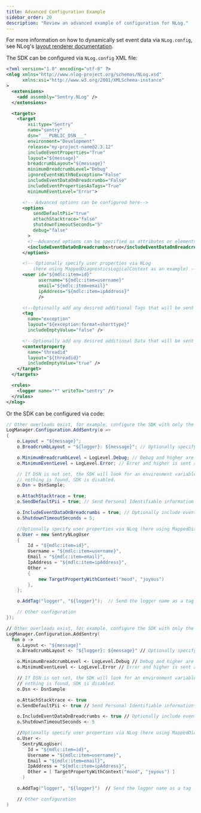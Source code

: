 ```yaml
---
title: Advanced Configuration Example
sidebar_order: 20
description: "Review an advanced example of configuration for NLog."
---
```


<Alert title="NLog Layouts">

For more information on how to dynamically set event data via `NLog.config`, see NLog's [layout renderer documentation](https://nlog-project.org/config/?tab=layout-renderers).

</Alert>

The SDK can be configured via `NLog.config` XML file:


```xml {tabTitle:NLog.config}
<?xml version="1.0" encoding="utf-8" ?>
<nlog xmlns="http://www.nlog-project.org/schemas/NLog.xsd"
      xmlns:xsi="http://www.w3.org/2001/XMLSchema-instance"
>
  <extensions>
    <add assembly="Sentry.NLog" />
  </extensions>

  <targets>
    <target
        xsi:type="Sentry"
        name="sentry"
        dsn="___PUBLIC_DSN___"
        environment="Development"
        release="my-project-name@2.3.12"
        includeEventProperties="True"
        layout="${message}"
        breadcrumbLayout="${message}"
        minimumBreadcrumbLevel="Debug"
        ignoreEventsWithNoException="False"
        includeEventDataOnBreadcrumbs="False"
        includeEventPropertiesAsTags="True"
        minimumEventLevel="Error">

      <!-- Advanced options can be configured here-->
      <options
          sendDefaultPii="true"
          attachStacktrace="false"
          shutdownTimeoutSeconds="5"
          debug="false"
        >
        <!--Advanced options can be specified as attributes or elements-->
        <includeEventDataOnBreadcrumbs>true</includeEventDataOnBreadcrumbs>
      </options>

      <!-- Optionally specify user properties via NLog
          (here using MappedDiagnosticsLogicalContext as an example) -->
      <user id="${mdlc:item=id}"
            username="${mdlc:item=username}"
            email="${mdlc:item=email}"
            ipAddress="${mdlc:item=ipAddress}"
            />

      <!--Optionally add any desired additional Tags that will be sent with every message -->
      <tag
        name="exception"
        layout="${exception:format=shorttype}"
        includeEmptyValue="false" />

      <!--Optionally add any desired additional Data that will be sent with every message -->
      <contextproperty
        name="threadid"
        layout="${threadid}"
        includeEmptyValue="true" />
    </target>
  </targets>

  <rules>
    <logger name="*" writeTo="sentry" />
  </rules>
</nlog>
```

Or the SDK can be configured via code:

```csharp
// Other overloads exist, for example, configure the SDK with only the DSN or no parameters at all.
LogManager.Configuration.AddSentry(o =>
{
    o.Layout = "${message}";
    o.BreadcrumbLayout = "${logger}: ${message}"; // Optionally specify a separate format for breadcrumbs

    o.MinimumBreadcrumbLevel = LogLevel.Debug; // Debug and higher are stored as breadcrumbs (default is Info)
    o.MinimumEventLevel = LogLevel.Error; // Error and higher is sent as event (default is Error)

    // If DSN is not set, the SDK will look for an environment variable called SENTRY_DSN. If
    // nothing is found, SDK is disabled.
    o.Dsn = DsnSample;

    o.AttachStacktrace = true;
    o.SendDefaultPii = true; // Send Personal Identifiable information like the username of the user logged in to the device

    o.IncludeEventDataOnBreadcrumbs = true; // Optionally include event properties with breadcrumbs
    o.ShutdownTimeoutSeconds = 5;

    //Optionally specify user properties via NLog (here using MappedDiagnosticsLogicalContext as an example)
    o.User = new SentryNLogUser
    {
        Id = "${mdlc:item=id}",
        Username = "${mdlc:item=username}",
        Email = "${mdlc:item=email}",
        IpAddress = "${mdlc:item=ipAddress}",
        Other =
        {
            new TargetPropertyWithContext("mood", "joyous")
        },
    };

    o.AddTag("logger", "${logger}");  // Send the logger name as a tag

    // Other configuration
});
```

```fsharp
// Other overloads exist, for example, configure the SDK with only the DSN or no parameters at all.
LogManager.Configuration.AddSentry(
  fun o ->
    o.Layout <- "${message}"
    o.BreadcrumbLayout <- "${logger}: ${message}" // Optionally specify a separate format for breadcrumbs

    o.MinimumBreadcrumbLevel <- LogLevel.Debug // Debug and higher are stored as breadcrumbs (default is Info)
    o.MinimumEventLevel <- LogLevel.Error // Error and higher is sent as event (default is Error)

    // If DSN is not set, the SDK will look for an environment variable called SENTRY_DSN. If
    // nothing is found, SDK is disabled.
    o.Dsn <- DsnSample

    o.AttachStacktrace <- true
    o.SendDefaultPii <- true // Send Personal Identifiable information like the username of the user logged in to the device

    o.IncludeEventDataOnBreadcrumbs <- true // Optionally include event properties with breadcrumbs
    o.ShutdownTimeoutSeconds <- 5

    //Optionally specify user properties via NLog (here using MappedDiagnosticsLogicalContext as an example)
    o.User <-
      SentryNLogUser(
        Id = "${mdlc:item=id}",
        Username = "${mdlc:item=username}",
        Email = "${mdlc:item=email}",
        IpAddress = "${mdlc:item=ipAddress}",
        Other = [ TargetPropertyWithContext("mood", "joyous") ]
      )

    o.AddTag("logger", "${logger}")  // Send the logger name as a tag

    // Other configuration
)
```
